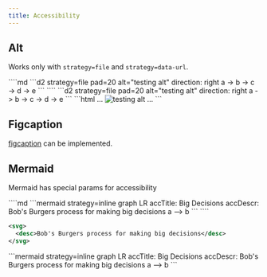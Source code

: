 ```yaml
---
title: Accessibility
---
```



## Alt

Works only with `strategy=file` and `strategy=data-url`.

<Tabs>
  <TabItem label="Markdown">
````md
```d2 strategy=file pad=20 alt="testing alt"
direction: right
a -> b -> c -> d -> e
```
````
  </TabItem>
  <TabItem label="Diagram">
```d2 strategy=file pad=20 alt="testing alt"
direction: right
a -> b -> c -> d -> e
```

  </TabItem>
  <TabItem label="Resulting HTML">
```html
...
<img alt="testing alt" .../>
...
```
  </TabItem>
</Tabs>

## Figcaption

[figcaption](https://developer.mozilla.org/en-US/docs/Web/HTML/Element/figcaption) can be implemented.

## Mermaid

Mermaid has special params for accessibility

<Tabs>
  <TabItem label="Markdown">
````md
```mermaid strategy=inline
graph LR
  accTitle: Big Decisions
  accDescr: Bob's Burgers process for making big decisions
  a --> b
```
````
  </TabItem>
  <TabItem label="HTML">

```xml
<svg>
  <desc>Bob's Burgers process for making big decisions</desc>
</svg>
```
  </TabItem>
  <TabItem label="Diagram">
```mermaid strategy=inline
graph LR
  accTitle: Big Decisions
  accDescr: Bob's Burgers process for making big decisions
  a --> b
```
  </TabItem>
</Tabs>

